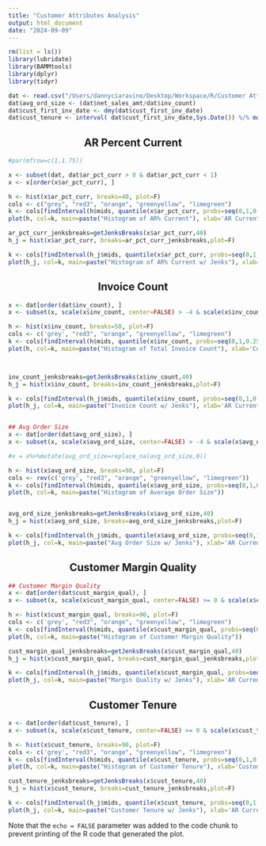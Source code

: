 ```yaml
---
title: "Customer Attributes Analysis"
output: html_document
date: "2024-09-09"
---
```



```r
rm(list = ls())
library(lubridate)
library(BAMMtools)
library(dplyr)
library(tidyr)
```





```r
dat <- read.csv("/Users/dannyciaravino/Desktop/Workspace/R/Customer Attributes.csv", header = T)
dat$avg_ord_size <- (dat$net_sales_amt/dat$inv_count)
dat$cust_first_inv_date <- dmy(dat$cust_first_inv_date)
dat$cust_tenure <- interval( dat$cust_first_inv_date,Sys.Date()) %/% months(1)
```


<center> <h2> AR Percent Current  </h2> </center> 
```r
#par(mfrow=c(1,1.75))

x <- subset(dat, dat$ar_pct_curr > 0 & dat$ar_pct_curr < 1)
x <- x[order(x$ar_pct_curr), ]

h <- hist(x$ar_pct_curr, breaks=40, plot=F)
cols <- c("grey", "red3", "orange", "greenyellow", "limegreen")  
k <- cols[findInterval(h$mids, quantile(x$ar_pct_curr, probs=seq(0,1,0.25)), rightmost.closed=T, all.inside=F) + 1]
plot(h, col=k, main=paste("Histogram of AR% Current"), xlab='AR Current (%)')

ar_pct_curr_jenksbreaks=getJenksBreaks(x$ar_pct_curr,40)
h_j = hist(x$ar_pct_curr, breaks=ar_pct_curr_jenksbreaks,plot=F)

k <- cols[findInterval(h_j$mids, quantile(x$ar_pct_curr, probs=seq(0,1,0.25)), rightmost.closed=T, all.inside=F) + 1]
plot(h_j, col=k, main=paste("Histogram of AR% Current w/ Jenks"), xlab='AR Current (%)')


```


<center> <h2>Invoice Count</h2> </center>

```r

x <- dat[order(dat$inv_count), ]
x <- subset(x, scale(x$inv_count, center=FALSE) > -4 & scale(x$inv_count, center=FALSE) < 4)

h <- hist(x$inv_count, breaks=50, plot=F)
cols <- c('grey', "red3", "orange", "greenyellow", "limegreen") 
k <- cols[findInterval(h$mids, quantile(x$inv_count, probs=seq(0,1,0.25)), rightmost.closed=T, all.inside=F) + 1]
plot(h, col=k, main=paste("Histogram of Total Invoice Count"), xlab='Count of Invoices')



inv_count_jenksbreaks=getJenksBreaks(x$inv_count,40)
h_j = hist(x$inv_count, breaks=inv_count_jenksbreaks,plot=F)

k <- cols[findInterval(h_j$mids, quantile(x$inv_count, probs=seq(0,1,0.25)), rightmost.closed=T, all.inside=F) + 1]
plot(h_j, col=k, main=paste("Invoice Count w/ Jenks"), xlab='AR Current (%)')



```


```r
## Avg Order Size
x <- dat[order(dat$avg_ord_size), ]
x <- subset(x, scale(x$avg_ord_size, center=FALSE) > -4 & scale(x$avg_ord_size, center=FALSE) < 4)

#x = x%>%mutate(avg_ord_size=replace_na(avg_ord_size,0))

h <- hist(x$avg_ord_size, breaks=90, plot=F)
cols <- rev(c('grey', "red3", "orange", "greenyellow", "limegreen"))  
k <- cols[findInterval(h$mids, quantile(x$avg_ord_size, probs=seq(0,1,0.25)), rightmost.closed=T, all.inside=F) + 1]
plot(h, col=k, main=paste("Histogram of Average Order Size"))


avg_ord_size_jenksbreaks=getJenksBreaks(x$avg_ord_size,40)
h_j = hist(x$avg_ord_size, breaks=avg_ord_size_jenksbreaks,plot=F)

k <- cols[findInterval(h_j$mids, quantile(x$avg_ord_size, probs=seq(0,1,0.25)), rightmost.closed=T, all.inside=F) + 1]
plot(h_j, col=k, main=paste("Avg Order Size w/ Jenks"), xlab='AR Current (%)')


```


<center> <h2>Customer Margin Quality</h2> </center> 
```r
## Customer Margin Quality
x <- dat[order(dat$cust_margin_qual), ]
x <- subset(x, scale(x$cust_margin_qual, center=FALSE) >= 0 & scale(x$cust_margin_qual, center=FALSE) < 4)

h <- hist(x$cust_margin_qual, breaks=90, plot=F)
cols <- c('grey', "red3", "orange", "greenyellow", "limegreen")  
k <- cols[findInterval(h$mids, quantile(x$cust_margin_qual, probs=seq(0,1,0.25)), rightmost.closed=T, all.inside=F) + 1]
plot(h, col=k, main=paste("Histogram of Customer Margin Quality"))

cust_margin_qual_jenksbreaks=getJenksBreaks(x$cust_margin_qual,40)
h_j = hist(x$cust_margin_qual, breaks=cust_margin_qual_jenksbreaks,plot=F)

k <- cols[findInterval(h_j$mids, quantile(x$cust_margin_qual, probs=seq(0,1,0.25)), rightmost.closed=T, all.inside=F) + 1]
plot(h_j, col=k, main=paste("Margin Quality w/ Jenks"), xlab='AR Current (%)')

```


<center> <h2>Customer Tenure</h2> </center> 
```r

x <- dat[order(dat$cust_tenure), ]
x <- subset(x, scale(x$cust_tenure, center=FALSE) >= 0 & scale(x$cust_tenure, center=FALSE) < 4)

h <- hist(x$cust_tenure, breaks=90, plot=F)
cols <- c('grey', "red3", "orange", "greenyellow", "limegreen")  
k <- cols[findInterval(h$mids, quantile(x$cust_tenure, probs=seq(0,1,0.25)), rightmost.closed=T, all.inside=F) + 1]
plot(h, col=k, main=paste("Histogram of Customer Tenure"), xlab='Customer Tenure (# Months)')

cust_tenure_jenksbreaks=getJenksBreaks(x$cust_tenure,40)
h_j = hist(x$cust_tenure, breaks=cust_tenure_jenksbreaks,plot=F)

k <- cols[findInterval(h_j$mids, quantile(x$cust_tenure, probs=seq(0,1,0.25)), rightmost.closed=T, all.inside=F) + 1]
plot(h_j, col=k, main=paste("Customer Tenure w/ Jenks"), xlab='AR Current (%)')

```

Note that the `echo = FALSE` parameter was added to the code chunk to prevent printing of the R code that generated the plot.
